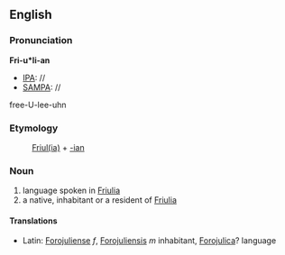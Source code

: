 ==English==


===Pronunciation===
'''Fri-u*li-an'''
*[[IPA]]: //
*[[SAMPA]]: //
free-U-lee-uhn

===Etymology===

:[[Friulia|Friul(ia)]] + [[-ian]]

===Noun===

# language spoken in [[Friulia]]
# a native, inhabitant or a resident of [[Friulia]]

====Translations====

*Latin: [[Forojuliense]] ''f'', [[Forojuliensis]] ''m'' inhabitant, [[Forojulica]]? language